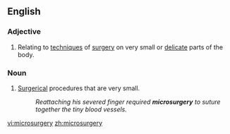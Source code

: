 ==English==
{{wikipedia}}
===Adjective===
{{en-adj|-}}

#Relating to [[technique]]s of [[surgery]] on very small or [[delicate]] parts of the body.

===Noun===
{{en-noun|pl=microsurgeries}}

#[[surgery|Surgerical]] procedures that are very small.
#:''Reattaching his severed finger required '''microsurgery''' to suture together the tiny blood vessels.''

[[vi:microsurgery]]
[[zh:microsurgery]]